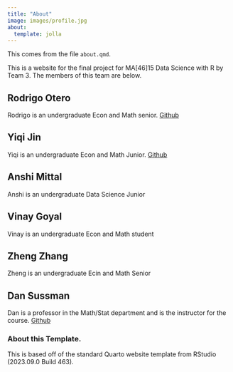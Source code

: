```yaml
---
title: "About"
image: images/profile.jpg
about:
  template: jolla
---
```



This comes from the file `about.qmd`.

This is a website for the final project for MA[46]15 Data Science with R by Team 3.
The members of this team are below.

## Rodrigo Otero

Rodrigo is an undergraduate Econ and Math senior.
[Github](https://github.com/jrodrigo-o)

## Yiqi Jin

Yiqi is an undergraduate Econ and Math Junior.
[Github](https://github.com/YiqiJin17)

## Anshi Mittal
Anshi is an undergraduate Data Science Junior

## Vinay Goyal
Vinay is an undergraduate Econ and Math student

## Zheng Zhang
Zheng is an undergraduate Ecin and Math Senior

## Dan Sussman

Dan is a professor in the Math/Stat department and is the instructor for the course. [Github](https://github.com/dpmcsuss)

<!-- Please leave in the information below -->

### About this Template.

This is based off of the standard Quarto website template from RStudio (2023.09.0 Build 463).
